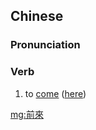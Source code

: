 {{also|前来}}
==Chinese==
{{zh-forms|s=前来}}

===Pronunciation===
{{zh-pron
|m=qiánlái
|c=cin4 loi4
|h=pfs=chhièn-lòi
|mn=chiân-lâi
|cat=v
}}

===Verb===
{{zh-verb}}

# {{lb|zh|literary}} to [[come]] ([[here]])

[[mg:前來]]